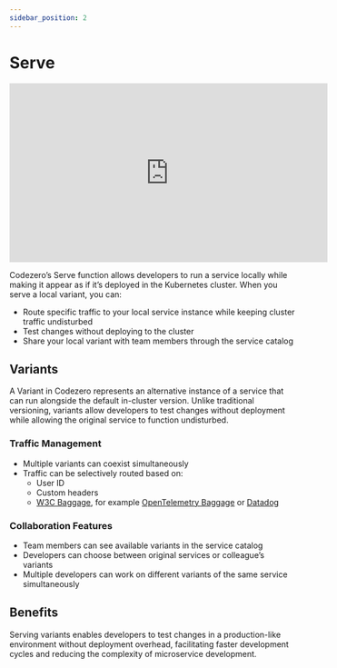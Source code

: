 ```yaml
---
sidebar_position: 2
---
```


# Serve

<div style={{ textAlign: 'center' }}>
<iframe width="560" height="315" src="https://www.youtube.com/embed/4X47YxlcGkQ?si=QbbzWDas16vdB8DB" title="YouTube video player" frameborder="0" allow="accelerometer; autoplay; clipboard-write; encrypted-media; gyroscope; picture-in-picture; web-share" referrerpolicy="strict-origin-when-cross-origin" allowfullscreen></iframe>
</div>

Codezero’s Serve function allows developers to run a service locally while making it appear as if it’s deployed in the Kubernetes cluster. When you serve a local variant, you can:

- Route specific traffic to your local service instance while keeping cluster traffic undisturbed
- Test changes without deploying to the cluster
- Share your local variant with team members through the service catalog

## Variants

A Variant in Codezero represents an alternative instance of a service that can run alongside the default in-cluster version.
Unlike traditional versioning, variants allow developers to test changes without deployment while allowing the original service to function undisturbed.

### Traffic Management

- Multiple variants can coexist simultaneously
- Traffic can be selectively routed based on:
  - User ID
  - Custom headers
  - [W3C Baggage](https://www.w3.org/TR/baggage/), for example [OpenTelemetry Baggage](https://opentelemetry.io/docs/concepts/signals/baggage/) or [Datadog](https://docs.datadoghq.com/tracing/trace_collection/trace_context_propagation/#baggage)

### Collaboration Features

- Team members can see available variants in the service catalog
- Developers can choose between original services or colleague’s variants
- Multiple developers can work on different variants of the same service simultaneously

## Benefits

Serving variants enables developers to test changes in a production-like environment without deployment overhead, facilitating faster development cycles and reducing the complexity of microservice development.
